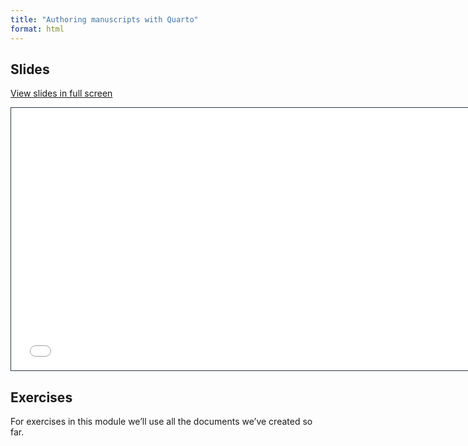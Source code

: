 ```yaml
---
title: "Authoring manuscripts with Quarto"
format: html
---
```


## Slides

[View slides in full screen](4-manuscripts.html)

```{=html}
<iframe class="slide-deck" src="4-manuscripts.html" height="420" width="747" style="border: 1px solid #2e3846;"></iframe>
```
## Exercises

For exercises in this module we'll use all the documents we've created so far.
